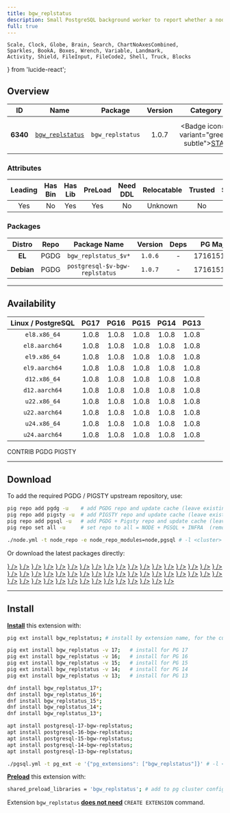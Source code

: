 ```yaml
---
title: bgw_replstatus
description: Small PostgreSQL background worker to report whether a node is a replication master or standby
full: true
---
```


    Scale, Clock, Globe, Brain, Search, ChartNoAxesCombined,
    Sparkles, BookA, Boxes, Wrench, Variable, Landmark,
    Activity, Shield, FileInput, FileCode2, Shell, Truck, Blocks
} from 'lucide-react';

## Overview

| <TooltipIconButton tooltip="Extension unique identifier" side="top">ID</TooltipIconButton> | <TooltipIconButton tooltip="Extension name" side="top">Name</TooltipIconButton> | <TooltipIconButton tooltip="Package name for installation" side="top">Package</TooltipIconButton> | <TooltipIconButton tooltip="Latest available extension version" side="top">Version</TooltipIconButton> | <TooltipIconButton tooltip="Extension category" side="top">Category</TooltipIconButton> | <TooltipIconButton tooltip="Open source license" side="top">License</TooltipIconButton> | <TooltipIconButton tooltip="Programming language" side="top">Lang</TooltipIconButton> |
|:--------:|:--------:|:----------:|:--------------:|:---------------------------------------:|:------------------------------------------------------:|:----:|
| **6340** | [`bgw_replstatus`](https://github.com/mhagander/bgw_replstatus) | `bgw_replstatus` | 1.0.7 | <Badge icon={<Activity />} variant="green-subtle"><a href="/ext/stat" className="no-underline">STAT</a></Badge> | <a href="/ext/list/license#postgresql" className="no-underline"><Badge icon={<Scale />} variant="blue-subtle">PostgreSQL</Badge></a> | <a href="/ext/list/lang#c"><Badge icon={<FileCode2 />} variant="blue-subtle">C</Badge></a> |

### Attributes

| <TooltipIconButton tooltip="The Primary Leading extension in the Package" side="top">Leading</TooltipIconButton> | <TooltipIconButton tooltip="Contains binary utils" side="top">Has Bin</TooltipIconButton> | <TooltipIconButton tooltip="Contains .so shared library files" side="top">Has Lib</TooltipIconButton> | <TooltipIconButton tooltip="Requires preloading via shared_preload_libraries" side="top">PreLoad</TooltipIconButton> | <TooltipIconButton tooltip="Requires CREATE EXTENSION DDL command" side="top">Need DDL</TooltipIconButton> | <TooltipIconButton tooltip="Can be installed in any schema" side="top">Relocatable</TooltipIconButton> | <TooltipIconButton tooltip="Can be created by non-superuser" side="top">Trusted</TooltipIconButton> | <TooltipIconButton tooltip="Schemas used by this extension" side="top">Schemas</TooltipIconButton> |
|:-------:|:-------:|:-------:|:-------:|:--------:|:-----------:|:-------:|:-------:|
| Yes | No | Yes | Yes | No | Unknown | No | - |

### Packages

| <TooltipIconButton tooltip="Linux distribution family, EL or Debian" side="top">Distro</TooltipIconButton> | <TooltipIconButton tooltip="Package repository" side="top">Repo</TooltipIconButton> | <TooltipIconButton tooltip="The RPM/DEB Package Name Pattern (replace $v with real pg major)" side="top">Package Name</TooltipIconButton> | <TooltipIconButton tooltip="Latest package version" side="top">Version</TooltipIconButton> | <TooltipIconButton tooltip="RPM/DEB Package dependencies" side="top">Deps</TooltipIconButton> | <TooltipIconButton tooltip="Available in these PostgreSQL Major Versions" side="top">PG Major</TooltipIconButton> |
|:----------:|:--------:|:------------------------:|:-----------:|:------------:|:------------------:|
|   **EL**   | <Badge variant="blue-subtle"><span className="font-bold">PGDG</span></Badge> | `bgw_replstatus_$v*` | `1.0.6` | - | <Badge variant="green-subtle">17</Badge><Badge variant="green-subtle">16</Badge><Badge variant="green-subtle">15</Badge><Badge variant="green-subtle">14</Badge><Badge variant="green-subtle">13</Badge> |
| **Debian** | <Badge variant="blue-subtle"><span className="font-bold">PGDG</span></Badge> | `postgresql-$v-bgw-replstatus` | `1.0.7` | - | <Badge variant="green-subtle">17</Badge><Badge variant="green-subtle">16</Badge><Badge variant="green-subtle">15</Badge><Badge variant="green-subtle">14</Badge><Badge variant="green-subtle">13</Badge> |



------

## Availability

| <TooltipIconButton tooltip="Linux Distro Arch / PostgreSQL Major Version" side="top">Linux / PostgreSQL </TooltipIconButton> | **PG17** | **PG16** | **PG15** | **PG14** | **PG13** |
|:-----:|:-----:|:-----:|:-----:|:-----:|:-----:|
| `el8.x86_64` | <Badge variant="blue-subtle">1.0.8</Badge> | <Badge variant="blue-subtle">1.0.8</Badge> | <Badge variant="blue-subtle">1.0.8</Badge> | <Badge variant="blue-subtle">1.0.8</Badge> | <Badge variant="blue-subtle">1.0.8</Badge> |
| `el8.aarch64` | <Badge variant="blue-subtle">1.0.8</Badge> | <Badge variant="blue-subtle">1.0.8</Badge> | <Badge variant="blue-subtle">1.0.8</Badge> | <Badge variant="blue-subtle">1.0.8</Badge> | <Badge variant="blue-subtle">1.0.8</Badge> |
| `el9.x86_64` | <Badge variant="blue-subtle">1.0.8</Badge> | <Badge variant="blue-subtle">1.0.8</Badge> | <Badge variant="blue-subtle">1.0.8</Badge> | <Badge variant="blue-subtle">1.0.8</Badge> | <Badge variant="blue-subtle">1.0.8</Badge> |
| `el9.aarch64` | <Badge variant="blue-subtle">1.0.8</Badge> | <Badge variant="blue-subtle">1.0.8</Badge> | <Badge variant="blue-subtle">1.0.8</Badge> | <Badge variant="blue-subtle">1.0.8</Badge> | <Badge variant="blue-subtle">1.0.8</Badge> |
| `d12.x86_64` | <Badge variant="blue-subtle">1.0.8</Badge> | <Badge variant="blue-subtle">1.0.8</Badge> | <Badge variant="blue-subtle">1.0.8</Badge> | <Badge variant="blue-subtle">1.0.8</Badge> | <Badge variant="blue-subtle">1.0.8</Badge> |
| `d12.aarch64` | <Badge variant="blue-subtle">1.0.8</Badge> | <Badge variant="blue-subtle">1.0.8</Badge> | <Badge variant="blue-subtle">1.0.8</Badge> | <Badge variant="blue-subtle">1.0.8</Badge> | <Badge variant="blue-subtle">1.0.8</Badge> |
| `u22.x86_64` | <Badge variant="blue-subtle">1.0.8</Badge> | <Badge variant="blue-subtle">1.0.8</Badge> | <Badge variant="blue-subtle">1.0.8</Badge> | <Badge variant="blue-subtle">1.0.8</Badge> | <Badge variant="blue-subtle">1.0.8</Badge> |
| `u22.aarch64` | <Badge variant="blue-subtle">1.0.8</Badge> | <Badge variant="blue-subtle">1.0.8</Badge> | <Badge variant="blue-subtle">1.0.8</Badge> | <Badge variant="blue-subtle">1.0.8</Badge> | <Badge variant="blue-subtle">1.0.8</Badge> |
| `u24.x86_64` | <Badge variant="blue-subtle">1.0.8</Badge> | <Badge variant="blue-subtle">1.0.8</Badge> | <Badge variant="blue-subtle">1.0.8</Badge> | <Badge variant="blue-subtle">1.0.8</Badge> | <Badge variant="blue-subtle">1.0.8</Badge> |
| `u24.aarch64` | <Badge variant="blue-subtle">1.0.8</Badge> | <Badge variant="blue-subtle">1.0.8</Badge> | <Badge variant="blue-subtle">1.0.8</Badge> | <Badge variant="blue-subtle">1.0.8</Badge> | <Badge variant="blue-subtle">1.0.8</Badge> |

<Badge variant="green-subtle"><span className="font-black">CONTRIB</span></Badge> <Badge variant="blue-subtle"><span className="font-black">PGDG</span></Badge> <Badge variant="amber-subtle"><span className="font-black">PIGSTY</span></Badge>

------

## Download

To add the required PGDG / PIGSTY upstream repository, use:

```bash tab="pig"
pig repo add pgdg -u    # add PGDG repo and update cache (leave existing repos)
pig repo add pigsty -u  # add PIGSTY repo and update cache (leave existing repos)
pig repo add pgsql -u   # add PGDG + Pigsty repo and update cache (leave existing repos)
pig repo set all -u     # set repo to all = NODE + PGSQL + INFRA  (remove existing repos)
```
```bash tab="pigsty"
./node.yml -t node_repo -e node_repo_modules=node,pgsql # -l <cluster>
```

Or download the latest packages directly:

<Files>
    <Folder name="el8.x86_64">
        <a href="https://download.postgresql.org/pub/repos/yum/17/redhat/rhel-8-x86_64/bgw_replstatus_17-1.0.8-1PGDG.rhel8.x86_64.rpm"><File name="bgw_replstatus_17-1.0.8-1PGDG.rhel8.x86_64.rpm" icon={<Package className="text-emerald-500" />} /></a>
        <a href="https://download.postgresql.org/pub/repos/yum/16/redhat/rhel-8-x86_64/bgw_replstatus_16-1.0.8-1PGDG.rhel8.x86_64.rpm"><File name="bgw_replstatus_16-1.0.8-1PGDG.rhel8.x86_64.rpm" icon={<Package className="text-emerald-500" />} /></a>
        <a href="https://download.postgresql.org/pub/repos/yum/15/redhat/rhel-8-x86_64/bgw_replstatus_15-1.0.8-1PGDG.rhel8.x86_64.rpm"><File name="bgw_replstatus_15-1.0.8-1PGDG.rhel8.x86_64.rpm" icon={<Package className="text-emerald-500" />} /></a>
        <a href="https://download.postgresql.org/pub/repos/yum/14/redhat/rhel-8-x86_64/bgw_replstatus_14-1.0.8-1PGDG.rhel8.x86_64.rpm"><File name="bgw_replstatus_14-1.0.8-1PGDG.rhel8.x86_64.rpm" icon={<Package className="text-emerald-500" />} /></a>
        <a href="https://download.postgresql.org/pub/repos/yum/13/redhat/rhel-8-x86_64/bgw_replstatus_13-1.0.8-1PGDG.rhel8.x86_64.rpm"><File name="bgw_replstatus_13-1.0.8-1PGDG.rhel8.x86_64.rpm" icon={<Package className="text-emerald-500" />} /></a>
    </Folder>
    <Folder name="el8.aarch64">
        <a href="https://download.postgresql.org/pub/repos/yum/17/redhat/rhel-8-aarch64/bgw_replstatus_17-1.0.8-1PGDG.rhel8.aarch64.rpm"><File name="bgw_replstatus_17-1.0.8-1PGDG.rhel8.aarch64.rpm" icon={<Package className="text-orange-500" />} /></a>
        <a href="https://download.postgresql.org/pub/repos/yum/16/redhat/rhel-8-aarch64/bgw_replstatus_16-1.0.8-1PGDG.rhel8.aarch64.rpm"><File name="bgw_replstatus_16-1.0.8-1PGDG.rhel8.aarch64.rpm" icon={<Package className="text-orange-500" />} /></a>
        <a href="https://download.postgresql.org/pub/repos/yum/15/redhat/rhel-8-aarch64/bgw_replstatus_15-1.0.8-1PGDG.rhel8.aarch64.rpm"><File name="bgw_replstatus_15-1.0.8-1PGDG.rhel8.aarch64.rpm" icon={<Package className="text-orange-500" />} /></a>
        <a href="https://download.postgresql.org/pub/repos/yum/14/redhat/rhel-8-aarch64/bgw_replstatus_14-1.0.8-1PGDG.rhel8.aarch64.rpm"><File name="bgw_replstatus_14-1.0.8-1PGDG.rhel8.aarch64.rpm" icon={<Package className="text-orange-500" />} /></a>
        <a href="https://download.postgresql.org/pub/repos/yum/13/redhat/rhel-8-aarch64/bgw_replstatus_13-1.0.8-1PGDG.rhel8.aarch64.rpm"><File name="bgw_replstatus_13-1.0.8-1PGDG.rhel8.aarch64.rpm" icon={<Package className="text-orange-500" />} /></a>
    </Folder>
    <Folder name="el9.x86_64">
        <a href="https://download.postgresql.org/pub/repos/yum/17/redhat/rhel-9-x86_64/bgw_replstatus_17-1.0.8-1PGDG.rhel9.x86_64.rpm"><File name="bgw_replstatus_17-1.0.8-1PGDG.rhel9.x86_64.rpm" icon={<Package className="text-emerald-500" />} /></a>
        <a href="https://download.postgresql.org/pub/repos/yum/16/redhat/rhel-9-x86_64/bgw_replstatus_16-1.0.8-1PGDG.rhel9.x86_64.rpm"><File name="bgw_replstatus_16-1.0.8-1PGDG.rhel9.x86_64.rpm" icon={<Package className="text-emerald-500" />} /></a>
        <a href="https://download.postgresql.org/pub/repos/yum/15/redhat/rhel-9-x86_64/bgw_replstatus_15-1.0.8-1PGDG.rhel9.x86_64.rpm"><File name="bgw_replstatus_15-1.0.8-1PGDG.rhel9.x86_64.rpm" icon={<Package className="text-emerald-500" />} /></a>
        <a href="https://download.postgresql.org/pub/repos/yum/14/redhat/rhel-9-x86_64/bgw_replstatus_14-1.0.8-1PGDG.rhel9.x86_64.rpm"><File name="bgw_replstatus_14-1.0.8-1PGDG.rhel9.x86_64.rpm" icon={<Package className="text-emerald-500" />} /></a>
        <a href="https://download.postgresql.org/pub/repos/yum/13/redhat/rhel-9-x86_64/bgw_replstatus_13-1.0.8-1PGDG.rhel9.x86_64.rpm"><File name="bgw_replstatus_13-1.0.8-1PGDG.rhel9.x86_64.rpm" icon={<Package className="text-emerald-500" />} /></a>
    </Folder>
    <Folder name="el9.aarch64">
        <a href="https://download.postgresql.org/pub/repos/yum/17/redhat/rhel-9-aarch64/bgw_replstatus_17-1.0.8-1PGDG.rhel9.aarch64.rpm"><File name="bgw_replstatus_17-1.0.8-1PGDG.rhel9.aarch64.rpm" icon={<Package className="text-orange-500" />} /></a>
        <a href="https://download.postgresql.org/pub/repos/yum/16/redhat/rhel-9-aarch64/bgw_replstatus_16-1.0.8-1PGDG.rhel9.aarch64.rpm"><File name="bgw_replstatus_16-1.0.8-1PGDG.rhel9.aarch64.rpm" icon={<Package className="text-orange-500" />} /></a>
        <a href="https://download.postgresql.org/pub/repos/yum/15/redhat/rhel-9-aarch64/bgw_replstatus_15-1.0.8-1PGDG.rhel9.aarch64.rpm"><File name="bgw_replstatus_15-1.0.8-1PGDG.rhel9.aarch64.rpm" icon={<Package className="text-orange-500" />} /></a>
        <a href="https://download.postgresql.org/pub/repos/yum/14/redhat/rhel-9-aarch64/bgw_replstatus_14-1.0.8-1PGDG.rhel9.aarch64.rpm"><File name="bgw_replstatus_14-1.0.8-1PGDG.rhel9.aarch64.rpm" icon={<Package className="text-orange-500" />} /></a>
        <a href="https://download.postgresql.org/pub/repos/yum/13/redhat/rhel-9-aarch64/bgw_replstatus_13-1.0.8-1PGDG.rhel9.aarch64.rpm"><File name="bgw_replstatus_13-1.0.8-1PGDG.rhel9.aarch64.rpm" icon={<Package className="text-orange-500" />} /></a>
    </Folder>
    <Folder name="d12.x86_64">
        <a href="https://apt.postgresql.org/pub/repos/apt/pool/main/b/bgw-replstatus/postgresql-17-bgw-replstatus_1.0.8-1.pgdg120+1_arm64.deb"><File name="postgresql-17-bgw-replstatus_1.0.8-1.pgdg120+1_arm64.deb" icon={<Box className="text-emerald-500" />} /></a>
        <a href="https://apt.postgresql.org/pub/repos/apt/pool/main/b/bgw-replstatus/postgresql-16-bgw-replstatus_1.0.8-1.pgdg120+1_arm64.deb"><File name="postgresql-16-bgw-replstatus_1.0.8-1.pgdg120+1_arm64.deb" icon={<Box className="text-emerald-500" />} /></a>
        <a href="https://apt.postgresql.org/pub/repos/apt/pool/main/b/bgw-replstatus/postgresql-15-bgw-replstatus_1.0.8-1.pgdg120+1_arm64.deb"><File name="postgresql-15-bgw-replstatus_1.0.8-1.pgdg120+1_arm64.deb" icon={<Box className="text-emerald-500" />} /></a>
        <a href="https://apt.postgresql.org/pub/repos/apt/pool/main/b/bgw-replstatus/postgresql-14-bgw-replstatus_1.0.8-1.pgdg120+1_arm64.deb"><File name="postgresql-14-bgw-replstatus_1.0.8-1.pgdg120+1_arm64.deb" icon={<Box className="text-emerald-500" />} /></a>
        <a href="https://apt.postgresql.org/pub/repos/apt/pool/main/b/bgw-replstatus/postgresql-13-bgw-replstatus_1.0.8-1.pgdg120+1_arm64.deb"><File name="postgresql-13-bgw-replstatus_1.0.8-1.pgdg120+1_arm64.deb" icon={<Box className="text-emerald-500" />} /></a>
    </Folder>
    <Folder name="d12.aarch64">
        <a href="https://apt.postgresql.org/pub/repos/apt/pool/main/b/bgw-replstatus/postgresql-17-bgw-replstatus_1.0.8-1.pgdg120+1_amd64.deb"><File name="postgresql-17-bgw-replstatus_1.0.8-1.pgdg120+1_amd64.deb" icon={<Box className="text-orange-500" />} /></a>
        <a href="https://apt.postgresql.org/pub/repos/apt/pool/main/b/bgw-replstatus/postgresql-16-bgw-replstatus_1.0.8-1.pgdg120+1_amd64.deb"><File name="postgresql-16-bgw-replstatus_1.0.8-1.pgdg120+1_amd64.deb" icon={<Box className="text-orange-500" />} /></a>
        <a href="https://apt.postgresql.org/pub/repos/apt/pool/main/b/bgw-replstatus/postgresql-15-bgw-replstatus_1.0.8-1.pgdg120+1_amd64.deb"><File name="postgresql-15-bgw-replstatus_1.0.8-1.pgdg120+1_amd64.deb" icon={<Box className="text-orange-500" />} /></a>
        <a href="https://apt.postgresql.org/pub/repos/apt/pool/main/b/bgw-replstatus/postgresql-14-bgw-replstatus_1.0.8-1.pgdg120+1_amd64.deb"><File name="postgresql-14-bgw-replstatus_1.0.8-1.pgdg120+1_amd64.deb" icon={<Box className="text-orange-500" />} /></a>
        <a href="https://apt.postgresql.org/pub/repos/apt/pool/main/b/bgw-replstatus/postgresql-13-bgw-replstatus_1.0.8-1.pgdg120+1_amd64.deb"><File name="postgresql-13-bgw-replstatus_1.0.8-1.pgdg120+1_amd64.deb" icon={<Box className="text-orange-500" />} /></a>
    </Folder>
    <Folder name="u22.x86_64">
        <a href="https://apt.postgresql.org/pub/repos/apt/pool/main/b/bgw-replstatus/postgresql-17-bgw-replstatus_1.0.8-1.pgdg22.04+1_amd64.deb"><File name="postgresql-17-bgw-replstatus_1.0.8-1.pgdg22.04+1_amd64.deb" icon={<Box className="text-emerald-500" />} /></a>
        <a href="https://apt.postgresql.org/pub/repos/apt/pool/main/b/bgw-replstatus/postgresql-16-bgw-replstatus_1.0.8-1.pgdg22.04+1_amd64.deb"><File name="postgresql-16-bgw-replstatus_1.0.8-1.pgdg22.04+1_amd64.deb" icon={<Box className="text-emerald-500" />} /></a>
        <a href="https://apt.postgresql.org/pub/repos/apt/pool/main/b/bgw-replstatus/postgresql-15-bgw-replstatus_1.0.8-1.pgdg22.04+1_amd64.deb"><File name="postgresql-15-bgw-replstatus_1.0.8-1.pgdg22.04+1_amd64.deb" icon={<Box className="text-emerald-500" />} /></a>
        <a href="https://apt.postgresql.org/pub/repos/apt/pool/main/b/bgw-replstatus/postgresql-14-bgw-replstatus_1.0.8-1.pgdg22.04+1_amd64.deb"><File name="postgresql-14-bgw-replstatus_1.0.8-1.pgdg22.04+1_amd64.deb" icon={<Box className="text-emerald-500" />} /></a>
        <a href="https://apt.postgresql.org/pub/repos/apt/pool/main/b/bgw-replstatus/postgresql-13-bgw-replstatus_1.0.8-1.pgdg22.04+1_amd64.deb"><File name="postgresql-13-bgw-replstatus_1.0.8-1.pgdg22.04+1_amd64.deb" icon={<Box className="text-emerald-500" />} /></a>
    </Folder>
    <Folder name="u22.aarch64">
        <a href="https://apt.postgresql.org/pub/repos/apt/pool/main/b/bgw-replstatus/postgresql-17-bgw-replstatus_1.0.8-1.pgdg22.04+1_arm64.deb"><File name="postgresql-17-bgw-replstatus_1.0.8-1.pgdg22.04+1_arm64.deb" icon={<Box className="text-orange-500" />} /></a>
        <a href="https://apt.postgresql.org/pub/repos/apt/pool/main/b/bgw-replstatus/postgresql-16-bgw-replstatus_1.0.8-1.pgdg22.04+1_arm64.deb"><File name="postgresql-16-bgw-replstatus_1.0.8-1.pgdg22.04+1_arm64.deb" icon={<Box className="text-orange-500" />} /></a>
        <a href="https://apt.postgresql.org/pub/repos/apt/pool/main/b/bgw-replstatus/postgresql-15-bgw-replstatus_1.0.8-1.pgdg22.04+1_arm64.deb"><File name="postgresql-15-bgw-replstatus_1.0.8-1.pgdg22.04+1_arm64.deb" icon={<Box className="text-orange-500" />} /></a>
        <a href="https://apt.postgresql.org/pub/repos/apt/pool/main/b/bgw-replstatus/postgresql-14-bgw-replstatus_1.0.8-1.pgdg22.04+1_arm64.deb"><File name="postgresql-14-bgw-replstatus_1.0.8-1.pgdg22.04+1_arm64.deb" icon={<Box className="text-orange-500" />} /></a>
        <a href="https://apt.postgresql.org/pub/repos/apt/pool/main/b/bgw-replstatus/postgresql-13-bgw-replstatus_1.0.8-1.pgdg22.04+1_arm64.deb"><File name="postgresql-13-bgw-replstatus_1.0.8-1.pgdg22.04+1_arm64.deb" icon={<Box className="text-orange-500" />} /></a>
    </Folder>
    <Folder name="u24.x86_64">
        <a href="https://apt.postgresql.org/pub/repos/apt/pool/main/b/bgw-replstatus/postgresql-17-bgw-replstatus_1.0.8-1.pgdg24.04+1_amd64.deb"><File name="postgresql-17-bgw-replstatus_1.0.8-1.pgdg24.04+1_amd64.deb" icon={<Box className="text-emerald-500" />} /></a>
        <a href="https://apt.postgresql.org/pub/repos/apt/pool/main/b/bgw-replstatus/postgresql-16-bgw-replstatus_1.0.8-1.pgdg24.04+1_amd64.deb"><File name="postgresql-16-bgw-replstatus_1.0.8-1.pgdg24.04+1_amd64.deb" icon={<Box className="text-emerald-500" />} /></a>
        <a href="https://apt.postgresql.org/pub/repos/apt/pool/main/b/bgw-replstatus/postgresql-15-bgw-replstatus_1.0.8-1.pgdg24.04+1_amd64.deb"><File name="postgresql-15-bgw-replstatus_1.0.8-1.pgdg24.04+1_amd64.deb" icon={<Box className="text-emerald-500" />} /></a>
        <a href="https://apt.postgresql.org/pub/repos/apt/pool/main/b/bgw-replstatus/postgresql-14-bgw-replstatus_1.0.8-1.pgdg24.04+1_amd64.deb"><File name="postgresql-14-bgw-replstatus_1.0.8-1.pgdg24.04+1_amd64.deb" icon={<Box className="text-emerald-500" />} /></a>
        <a href="https://apt.postgresql.org/pub/repos/apt/pool/main/b/bgw-replstatus/postgresql-13-bgw-replstatus_1.0.8-1.pgdg24.04+1_amd64.deb"><File name="postgresql-13-bgw-replstatus_1.0.8-1.pgdg24.04+1_amd64.deb" icon={<Box className="text-emerald-500" />} /></a>
    </Folder>
    <Folder name="u24.aarch64">
        <a href="https://apt.postgresql.org/pub/repos/apt/pool/main/b/bgw-replstatus/postgresql-17-bgw-replstatus_1.0.8-1.pgdg24.04+1_arm64.deb"><File name="postgresql-17-bgw-replstatus_1.0.8-1.pgdg24.04+1_arm64.deb" icon={<Box className="text-orange-500" />} /></a>
        <a href="https://apt.postgresql.org/pub/repos/apt/pool/main/b/bgw-replstatus/postgresql-16-bgw-replstatus_1.0.8-1.pgdg24.04+1_arm64.deb"><File name="postgresql-16-bgw-replstatus_1.0.8-1.pgdg24.04+1_arm64.deb" icon={<Box className="text-orange-500" />} /></a>
        <a href="https://apt.postgresql.org/pub/repos/apt/pool/main/b/bgw-replstatus/postgresql-15-bgw-replstatus_1.0.8-1.pgdg24.04+1_arm64.deb"><File name="postgresql-15-bgw-replstatus_1.0.8-1.pgdg24.04+1_arm64.deb" icon={<Box className="text-orange-500" />} /></a>
        <a href="https://apt.postgresql.org/pub/repos/apt/pool/main/b/bgw-replstatus/postgresql-14-bgw-replstatus_1.0.8-1.pgdg24.04+1_arm64.deb"><File name="postgresql-14-bgw-replstatus_1.0.8-1.pgdg24.04+1_arm64.deb" icon={<Box className="text-orange-500" />} /></a>
        <a href="https://apt.postgresql.org/pub/repos/apt/pool/main/b/bgw-replstatus/postgresql-13-bgw-replstatus_1.0.8-1.pgdg24.04+1_arm64.deb"><File name="postgresql-13-bgw-replstatus_1.0.8-1.pgdg24.04+1_arm64.deb" icon={<Box className="text-orange-500" />} /></a>
    </Folder>
</Files>

------

## Install

[**Install**](/docs/pgsql/extension/install) this extension with:

```bash tab="pig"
pig ext install bgw_replstatus; # install by extension name, for the current active PG version

pig ext install bgw_replstatus -v 17;   # install for PG 17
pig ext install bgw_replstatus -v 16;   # install for PG 16
pig ext install bgw_replstatus -v 15;   # install for PG 15
pig ext install bgw_replstatus -v 14;   # install for PG 14
pig ext install bgw_replstatus -v 13;   # install for PG 13
```
```bash tab="yum" 
dnf install bgw_replstatus_17*;
dnf install bgw_replstatus_16*;
dnf install bgw_replstatus_15*;
dnf install bgw_replstatus_14*;
dnf install bgw_replstatus_13*;
```
```bash tab="apt" 
apt install postgresql-17-bgw-replstatus;
apt install postgresql-16-bgw-replstatus;
apt install postgresql-15-bgw-replstatus;
apt install postgresql-14-bgw-replstatus;
apt install postgresql-13-bgw-replstatus;
```
```bash tab="ansible"
./pgsql.yml -t pg_ext -e '{"pg_extensions": ["bgw_replstatus"]}' # -l <cls>
```

[**Preload**](/docs/pgsql/extension/load) this extension with:

```bash
shared_preload_libraries = 'bgw_replstatus'; # add to pg cluster config
```

Extension `bgw_replstatus` [**does not need**](/docs/pgsql/extension/create#list-of-extensions-without-ddl) `CREATE EXTENSION` command.


